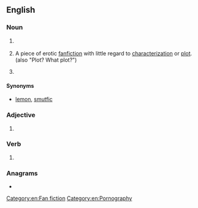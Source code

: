 ==English==

===Noun===
{{en-noun|~}}

# {{lb|en|medicine}} {{io|lang=en|[[w:pulmonary wedge pressure|pulmonary wedge pressure]]}}
# {{lb|en|fandom}} {{io|lang=en|[[porn]] [[without]] [[plot]]}} A piece of erotic [[fanfiction]] with little regard to [[characterization]] or [[plot]]. (also "Plot? What plot?")
# {{lb|en|computing|uncountable}} {{ao|lang=en|[[password]] [[protection]]}}

====Synonyms====
* {{sense|erotic fanfiction}} [[lemon]], [[smutfic]]

===Adjective===
{{en-adj|-}}

# {{lb|en|computing}} {{abbreviation of|[[password]]-[[protected]]|lang=en}}

===Verb===
{{head|en|verb}}

# {{rfv-sense|lang=en}} {{lb|en|computing}} {{ao|lang=en|[[password]]-[[protect]]}}

===Anagrams===
* {{anagrams|en|a=ppw|PPW}}

[[Category:en:Fan fiction]]
[[Category:en:Pornography]]